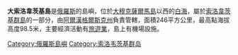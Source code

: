 '''大索洛韋茨基島'''是[[俄羅斯|俄羅斯]]的島嶼，位於[[大穆克薩爾馬島|大穆克薩爾馬島]]以西的[[白海|白海]]，屬於[[索洛韋茨基群島|索洛韋茨基群島]]的一部分，由[[阿爾漢格爾斯克州|阿爾漢格爾斯克州]]負責管轄，面積246平方公里，最高點海拔高度98.5米，主要經濟活動有[[旅遊業|旅遊業]]，島上有機場設施。

{{Coord|65|06|N|35|41|E|region:RU_type:isle|display=title}}

{{Russia-geo-stub}}
[[Category:俄羅斯島嶼|Category:俄羅斯島嶼]]
[[Category:索洛韦茨基群岛|Category:索洛韦茨基群岛]]
